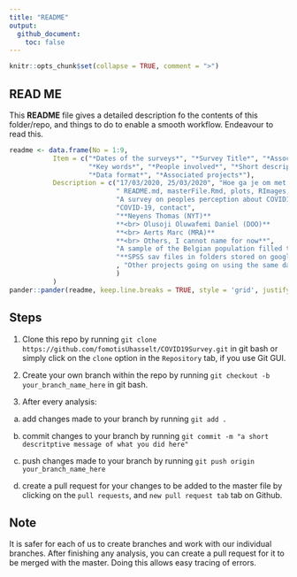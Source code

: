 ```yaml
---
title: "README"
output: 
  github_document:
    toc: false
---
```


```r
knitr::opts_chunk$set(collapse = TRUE, comment = ">")
```

##  READ ME

This **README** file gives a detailed description fo the contents of this folder/repo, and things to do to enable a smooth workflow. Endeavour to read this.

```r

readme <- data.frame(No = 1:9, 
           Item = c("*Dates of the surveys*", "*Survey Title*", "*Associated files*", "*Summary*",
                    "*Key words*", "*People involved*", "*Short description of survey design*", 
                    "*Data format*", "*Associated projects*"), 
           Description = c("17/03/2020, 25/03/2020", "Hoe ga je om met coronoa?", 
                           " README.md, masterFile.Rmd, plots, RImages, RScripts", 
                           "A survey on peoples perception about COVID19", 
                           "COVID-19, contact",
                           "**Neyens Thomas (NYT)**
                           **<br> Olusoji Oluwafemi Daniel (DOO)** 
                           **<br> Aerts Marc (MRA)**
                           **<br> Others, I cannot name for now**", 
                           "A sample of the Belgian population filled the survey via Facebook", 
                           "**SPSS sav files in folders stored on google drive**"
                           , "Other projects going on using the same data"
                           )
           )
pander::pander(readme, keep.line.breaks = TRUE, style = 'grid', justify = 'left')
```

## Steps

1. Clone this repo by running `git clone https://github.com/fomotisUhasselt/COVID19Survey.git` in git bash or simply click on the `clone` option in the `Repository` tab, if you use Git GUI.

2. Create your own branch within the repo by running `git checkout -b your_branch_name_here` in git bash.

3. After every analysis:

  a. add changes made to your branch by running `git add .` 

  b. commit changes to your branch by running `git commit -m "a short descritptive message of what you did here"`
  
  c. push changes made to your branch by running `git push origin your_branch_name_here`
  
  d. create a pull request for your changes to be added to the master file by clicking on the `pull requests`, and `new pull request tab` tab on Github.

## Note

It is safer for each of us to create branches and work with our individual branches. After finishing any analysis, you can create a pull request for it to be merged with the master. Doing this allows easy tracing of errors.




